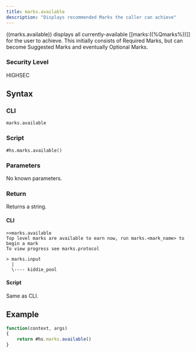 ```yaml
---
title: marks.available
description: "Displays recommended Marks the caller can achieve"
---
```


((marks.available)) displays all currently-available [[marks:((%Qmarks%))]] for the user to achieve. This initially consists of Required Marks, but can become Suggested Marks and eventually Optional Marks.

### Security Level

HIGHSEC

## Syntax

### CLI

```
marks.available
```

### Script

```
#hs.marks.available()
```

### Parameters

No known parameters.

### Return

Returns a string.

#### CLI

```
>>marks.available
Top level marks are available to earn now, run marks.<mark_name> to begin a mark
To view progress see marks.protocol

> marks.input
  |
  \---- kiddie_pool
```

#### Script

Same as CLI.

## Example

```js
function(context, args)
{
	return #hs.marks.available()
}
```
